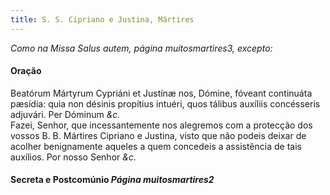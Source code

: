 ```yaml
---
title: S. S. Cipriano e Justina, Mártires
---
```


<em>Como na Missa Salus autem, página muitosmartires3, excepto:</em>

<h4 class="text-center">Oração</h4>
<div class="container-fluid">
  <div class="row">
    <div class="col-6 dropcaps text-justify">
      Beatórum Mártyrum Cypriáni et Justínæ nos, Dómine, fóveant continuáta
      pæsídia: quia non désinis propítius intuéri, quos tálibus auxíliis
      concésseris adjuvári. Per Dóminum <em>&c.</em>
    </div>
    <div class="col-6 dropcaps text-justify">
      Fazei, Senhor, que incessantemente nos alegremos com a protecção dos
      vossos B. B. Mártires Cipriano e Justina, visto que não podeis deixar de
      acolher benignamente aqueles a quem concedeis a assistência de tais
      auxílios. Por nosso Senhor <em>&c.</em>
    </div>
  </div>
</div>

<h4 class="text-center">
  Secreta e Postcomúnio <em>Página muitosmartires2</em>
</h4>
